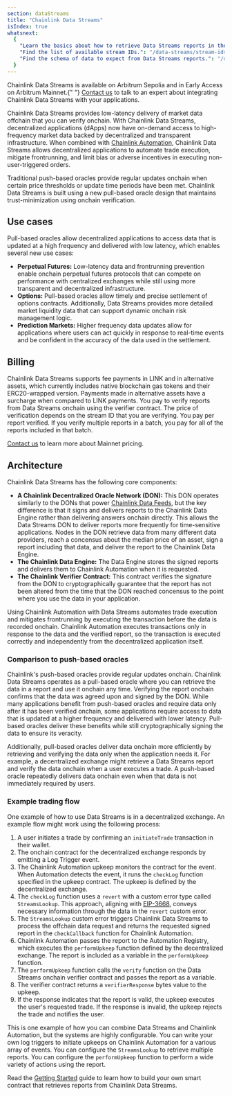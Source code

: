 ```yaml
---
section: dataStreams
title: "Chainlink Data Streams"
isIndex: true
whatsnext:
  {
    "Learn the basics about how to retrieve Data Streams reports in the Getting Started guide.": "/data-streams/getting-started",
    "Find the list of available stream IDs.": "/data-streams/stream-ids",
    "Find the schema of data to expect from Data Streams reports.": "/data-streams/reference/report-schema",
  }
---
```



<Aside type="note" title="Mainnet Early Access">
  Chainlink Data Streams is available on Arbitrum Sepolia and in Early Access on Arbitrum Mainnet.{" "}
  <a href="https://chainlinkcommunity.typeform.com/datastreams?#ref_id=docs">Contact us</a> to talk to an expert about
  integrating Chainlink Data Streams with your applications.
</Aside>

Chainlink Data Streams provides low-latency delivery of market data offchain that you can verify onchain. With Chainlink Data Streams, decentralized applications (dApps) now have on-demand access to high-frequency market data backed by decentralized and transparent infrastructure. When combined with [Chainlink Automation](/chainlink-automation/introduction), Chainlink Data Streams allows decentralized applications to automate trade execution, mitigate frontrunning, and limit bias or adverse incentives in executing non-user-triggered orders.

<ClickToZoom src="/images/data-streams/data-streams-architecture.webp" />

Traditional push-based oracles provide regular updates onchain when certain price thresholds or update time periods have been met. Chainlink Data Streams is built using a new pull-based oracle design that maintains trust-minimization using onchain verification.

## Use cases

Pull-based oracles allow decentralized applications to access data that is updated at a high frequency and delivered with low latency, which enables several new use cases:

- **Perpetual Futures:** Low-latency data and frontrunning prevention enable onchain perpetual futures protocols that can compete on performance with centralized exchanges while still using more transparent and decentralized infrastructure.
- **Options:** Pull-based oracles allow timely and precise settlement of options contracts. Additionally, Data Streams provides more detailed market liquidity data that can support dynamic onchain risk management logic.
- **Prediction Markets:** Higher frequency data updates allow for applications where users can act quickly in response to real-time events and be confident in the accuracy of the data used in the settlement.

## Billing

Chainlink Data Streams supports fee payments in LINK and in alternative assets, which currently includes native blockchain gas tokens and their ERC20-wrapped version. Payments made in alternative assets have a surcharge when compared to LINK payments. You pay to verify reports from Data Streams onchain using the verifier contract. The price of verification depends on the stream ID that you are verifying. You pay per report verified. If you verify multiple reports in a batch, you pay for all of the reports included in that batch.

[Contact us](https://chainlinkcommunity.typeform.com/datastreams?#ref_id=docs) to learn more about Mainnet pricing.

## Architecture

Chainlink Data Streams has the following core components:

- **A Chainlink Decentralized Oracle Network (DON):** This DON operates similarly to the DONs that power [Chainlink Data Feeds](/data-feeds), but the key difference is that it signs and delivers reports to the Chainlink Data Engine rather than delivering answers onchain directly. This allows the Data Streams DON to deliver reports more frequently for time-sensitive applications. Nodes in the DON retrieve data from many different data providers, reach a concensus about the median price of an asset, sign a report including that data, and deliver the report to the Chainlink Data Engine.
- **The Chainlink Data Engine:** The Data Engine stores the signed reports and delivers them to Chainlink Automation when it is requested.
- **The Chainlink Verifier Contract:** This contract verifies the signature from the DON to cryptographically guarantee that the report has not been altered from the time that the DON reached concensus to the point where you use the data in your application.

<ClickToZoom src="/images/data-streams/data-streams-architecture.webp" />

Using Chainlink Automation with Data Streams automates trade execution and mitigates frontrunning by executing the transaction before the data is recorded onchain. Chainlink Automation executes transactions only in response to the data and the verified report, so the transaction is executed correctly and independently from the decentralized application itself.

### Comparison to push-based oracles

Chainlink's push-based oracles provide regular updates onchain. Chainlink Data Streams operates as a pull-based oracle where you can retrieve the data in a report and use it onchain any time. Verifying the report onchain confirms that the data was agreed upon and signed by the DON. While many applications benefit from push-based oracles and require data only after it has been verified onchain, some applications require access to data that is updated at a higher frequency and delivered with lower latency. Pull-based oracles deliver these benefits while still cryptographically signing the data to ensure its veracity.

<ClickToZoom src="/images/data-streams/push-based-vs-pull-based-oracles.webp" />

Additionally, pull-based oracles deliver data onchain more efficiently by retrieving and verifying the data only when the application needs it. For example, a decentralized exchange might retrieve a Data Streams report and verify the data onchain when a user executes a trade. A push-based oracle repeatedly delivers data onchain even when that data is not immediately required by users.

### Example trading flow

One example of how to use Data Streams is in a decentralized exchange. An example flow might work using the following process:

<ClickToZoom src="/images/data-streams/sequence-diagram.webp" />

1. A user initiates a trade by confirming an `initiateTrade` transaction in their wallet.
1. The onchain contract for the decentralized exchange responds by emitting a Log Trigger event.
1. The Chainlink Automation upkeep monitors the contract for the event. When Automation detects the event, it runs the `checkLog` function specified in the upkeep contract. The upkeep is defined by the decentralized exchange.
1. The `checkLog` function uses a `revert` with a custom error type called `StreamsLookup`. This approach, aligning with [EIP-3668](https://eips.ethereum.org/EIPS/eip-3668#use-of-revert-to-convey-call-information), conveys necessary information through the data in the `revert` custom error.
1. The `StreamsLookup` custom error triggers Chainlink Data Streams to process the offchain data request and returns the requested signed report in the `checkCallback` function for Chainlink Automation.
1. Chainlink Automation passes the report to the Automation Registry, which executes the `performUpkeep` function defined by the decentralized exchange. The report is included as a variable in the `performUpkeep` function.
1. The `performUpkeep` function calls the `verify` function on the Data Streams onchain verifier contract and passes the report as a variable.
1. The verifier contract returns a `verifierResponse` bytes value to the upkeep.
1. If the response indicates that the report is valid, the upkeep executes the user's requested trade. If the response is invalid, the upkeep rejects the trade and notifies the user.

This is one example of how you can combine Data Streams and Chainlink Automation, but the systems are highly configurable. You can write your own log triggers to initiate upkeeps on Chainlink Automation for a various array of events. You can configure the `StreamsLookup` to retrieve multiple reports. You can configure the `performUpkeep` function to perform a wide variety of actions using the report.

Read the [Getting Started](/data-streams/getting-started) guide to learn how to build your own smart contract that retrieves reports from Chainlink Data Streams.
